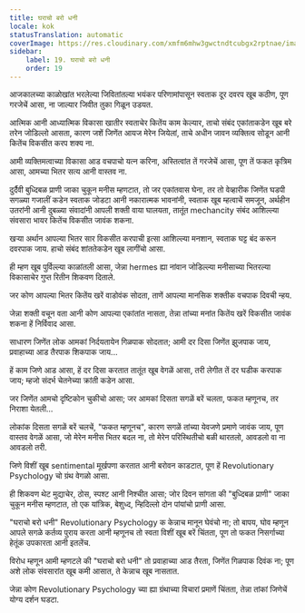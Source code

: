 ```yaml
---
title: घराचो बरो धनी
locale: kok
statusTranslation: automatic
coverImage: https://res.cloudinary.com/xmfm6mhw3gwctndtcubgx2rptnae/image/upload/v1740468922/small_cover_tratado_de_psicologia_revolucionaria_a4c0dca4e0.webp
sidebar:
    label: 19. घराचो बरो धनी
    order: 19
---
```

आजकालच्या काळोखांत भरलेल्या जिवितांतल्या भयंकर परिणामांपासून स्वताक दूर दवरप खूब कठीण, पूण गरजेचें आसा, ना जाल्यार जिवीत तुका गिळून उडयत.

आत्मिक आनी आध्यात्मिक विकासा खातीर स्वताचेर कितेंय काम केल्यार, ताचो संबंद एकांताकडेन खूब बरे तरेन जोडिल्लो आसता, कारण जशें जिणेंत आयज मेरेन जियेलां, ताचे अधीन जावन व्यक्तित्व सोडून आनी कितेंच विकसीत करप शक्य ना.

आमी व्यक्तिमत्वाच्या विकासा आड वचपाचो यत्न करिना, अस्तित्वांत तें गरजेचें आसा, पूण तें फकत कृत्रिम आसा, आमच्या भितर सत्य आनी वास्तव ना.

दुर्दैवी बुध्दिबळ प्राणी जाका चुकून मनीस म्हणटात, तो जर एकांतवास घेना, तर तो वेव्हारीक जिणेंत घडपी सगळ्या गजालीं कडेन स्वताक जोडटा आनी नकारात्मक भावनांनी, स्वताक खूब म्हत्वाचें समजून, अर्थहीन उतरांनी आनी दुबळ्या संवादांनी आपली शक्ती वाया घालयता, तातूंत mechancity संबंद आशिल्ल्या संवसारा भायर कितेंच विकसीत जावंक शकना.

खऱ्या अर्थान आपल्या भितर सार विकसीत करपाची इत्सा आशिल्ल्या मनशान, स्वताक घट्ट बंद करून दवरपाक जाय. हाचो संबंद शांततेकडेन खूब लागींचो आसा.

ही म्हण खूब पुर्विल्ल्या काळांतली आसा, जेन्ना hermes ह्या नांवान जोडिल्ल्या मनीसाच्या भितरल्या विकासाचेर गुप्त रितीन शिकवण दिताले.

जर कोण आपल्या भितर कितेंय खरें वाडोवंक सोदता, ताणें आपल्या मानसिक शक्तीक वचपाक दिवची न्हय.

जेन्ना शक्ती वचून वता आनी कोण आपल्या एकांतांत नासता, तेन्ना तांच्या मनांत कितेंय खरें विकसीत जावंक शकना हें निर्विवाद आसा.

साधारण जिणेंत लोक आमकां निर्दयतायेन गिळपाक सोदतात; आमी दर दिसा जिणेंत झुजपाक जाय, प्रवाहाच्या आड तैरपाक शिकपाक जाय...

हें काम जिणे आड आसा, हें दर दिसा करतात तातूंत खूब वेगळें आसा, तरी लेगीत तें दर घडीक करपाक जाय; म्हजो संदर्भ चेतनेच्या क्रांती कडेन आसा.

जर जिणेंत आमचो दृष्टिकोन चुकीचो आसा; जर आमकां दिसता सगळें बरें चलता, फकत म्हणूनच, तर निराशा येतली...

लोकांक दिसता सगळें बरें चलचें, "फकत म्हणूनच", कारण सगळें तांच्या येवजणे प्रमाणे जावंक जाय, पूण वास्तव वेगळें आसा, जो मेरेन मनीस भितर बदल ना, तो मेरेन परिस्थितीचो बळी थारतलो, आवडलो वा ना आवडलो तरी.

जिणे विशीं खूब sentimental मूर्खपणा करतात आनी बरोवन काडटात, पूण हें Revolutionary Psychology चो ग्रंथ वेगळो आसा.

ही शिकवण थेट मुद्याचेर, ठोस, स्पश्ट आनी निश्चीत आसा; जोर दिवन सांगता की "बुध्दिबळ प्राणी" जाका चुकून मनीस म्हणटात, तो एक यांत्रिक, बेशुध्द, न्हिदिल्लो दोन पांयांचो प्राणी आसा.

"घराचो बरो धनी" Revolutionary Psychology क केन्नाच मानून घेवंचो ना; तो बापय, घोव म्हणून आपले सगळे कर्तव्य पुराय करता आनी म्हणूनच तो स्वता विशीं खूब बरें चिंतता, पूण तो फकत निसर्गाच्या हेतूंक उपकारता आनी इतलेंच.

विरोध म्हणून आमी म्हणटले की "घराचो बरो धनी" तो प्रवाहाच्या आड तैरता, जिणेंत गिळपाक दिवंक ना; पूण अशे लोक संवसारांत खूब कमी आसात, ते केन्नाच खूब नासतात.

जेन्ना कोण Revolutionary Psychology च्या ह्या ग्रंथाच्या विचारां प्रमाणें चिंतता, तेन्ना तांकां जिणेचें योग्य दर्शन घडटा.

